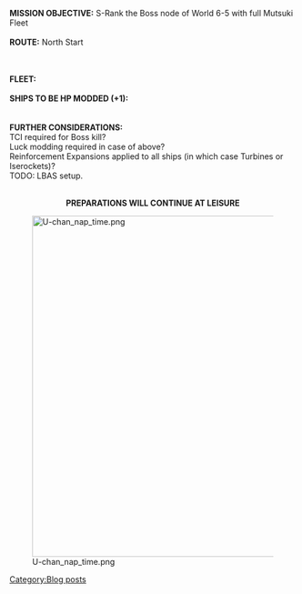 '''MISSION OBJECTIVE:''' S-Rank the Boss node of World 6-5 with full Mutsuki Fleet
<br />
<br />
'''ROUTE:''' North Start

{{Route|A|red|C|red|D|red|G|red|M|red}}
<br />
<br />
'''FLEET:'''
{{EventComp
| Uzuki/Kai
| 115
| 12cm Single Gun Mount Kai 2
| 12cm Single Gun Mount Kai 2
| GFCS Mk.37
| Improved Kanhon Type Turbine
|-
| Yayoi/Kai
| 99
| 12cm Single Gun Mount Kai 2
| 12cm Single Gun Mount Kai 2
| Type 33 Surface Radar
|-
| Minazuki/Kai
| 99
| 12cm Single Gun Mount Kai 2
| 12cm Single Gun Mount Kai 2
| Type 33 Surface Radar
|-
| Satsuki/Kai Ni
| 99
| 5inch Single Gun Mount Mk.30 Kai + GFCS Mk.37
| 12cm Single Gun Mount Kai 2
| GFCS Mk.37
| 12cm 30-tube Rocket Launcher Kai Ni
|-
| Mutsuki/Kai Ni
| 99
| 12cm Single Gun Mount Kai 2
| 12cm Single Gun Mount Kai 2
| Type 33 Surface Radar
|-
| Kisaragi/Kai Ni
| 99
| 12cm Single Gun Mount Kai 2
| 12cm Single Gun Mount Kai 2
| SG Radar (Initial Model)
|-
| hq = 111
}}
<br />
<br />
'''SHIPS TO BE HP MODDED (+1):'''
<br />
{{ShipBattleCardKai|Uzuki/Kai}}
{{ShipBattleCardKai|Yayoi/Kai}}
{{ShipBattleCardKai|Minazuki/Kai}}
{{ShipBattleCardKai|Satsuki/Kai Ni}}
<br />
<br />
'''FURTHER CONSIDERATIONS:'''
<br />
TCI required for Boss kill? <br />
Luck modding required in case of above? <br />
Reinforcement Expansions applied to all ships (in which case Turbines or Iserockets)? <br />
TODO: LBAS setup. <br />
<br />

<center>'''PREPARATIONS WILL CONTINUE AT LEISURE'''</center>
[[File:U-chan_nap_time.png|thumb|center|600px]]
[[Category:Blog posts]]